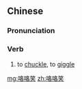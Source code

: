 ==Chinese==
{{zh-forms|type=21}}

===Pronunciation===
{{zh-pron
|m=gēgēxiào
|cat=v
}}

===Verb===
{{zh-verb}}

# to [[chuckle]], to [[giggle]]

[[mg:咯咯笑]]
[[zh:咯咯笑]]